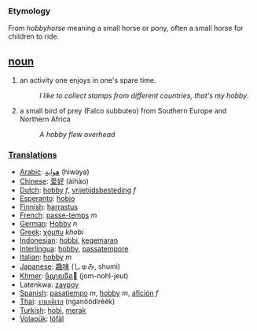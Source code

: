 === Etymology ===
From ''hobbyhorse'' meaning a small horse or pony, often a small horse for children to ride.

== [[noun]] ==
#an activity one enjoys in one's spare time.
#:''I like to collect stamps from different countries, that's my hobby''.
#a small bird of prey (Falco subbuteo) from Southern Europe and Northern Africa
#:''A hobby flew overhead''

===[[Translation]]s===
*[[Arabic]]: [[هواية]] (hiwaya)
*[[Chinese]]: [[爱好]] (àihào)
*[[Dutch]]: [[hobby]] ''f'', [[vrijetijdsbesteding]] ''f''
*[[Esperanto]]: [[hobio]]
*[[Finnish]]: [[harrastus]]
*[[French]]: [[passe-temps]] ''m''
*[[German]]: [[Hobby]] ''n''
*[[Greek]]: [[χόμπυ]] ''khobi''
*[[Indonesian]]: [[hobbi]], [[gemar|kegemaran]]
*[[Interlingua]]: [[hobby]], [[passatempore]]
*[[Italian]]: [[hobby]] ''m''
*[[Japanese]]: [[趣味]] (しゅみ, shumi)
*[[Khmer]]: [[ចំណូលចិត]] (jom-nohl-jeut)
*Latenkwa: [[zaypoy]]
*[[Spanish]]: [[pasatiempo]] ''m'', [[hobby]] ''m'', [[afición]] ''f''
*[[Thai]]: [[งานอดิเรก]] (nganŏŏdirêêk)
*[[Turkish]]: [[hobi]], [[merak]]
*[[Volapük]]: [[löfäl]]